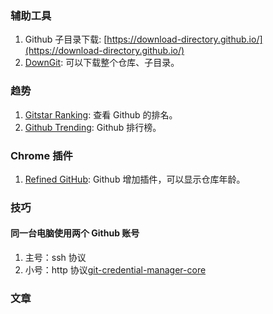 ### 辅助工具

1.  Github 子目录下载: [https://download-directory.github.io/](https://download-directory.github.io/)
2.  [DownGit](https://minhaskamal.github.io/DownGit/#/home): 可以下载整个仓库、子目录。

### 趋势

1.  [Gitstar Ranking](https://gitstar-ranking.com/): 查看 Github 的排名。
2.  [Github Trending](https://github.com/trending): Github 排行榜。

### Chrome 插件

1. [Refined GitHub](https://chrome.google.com/webstore/detail/refined-github/hlepfoohegkhhmjieoechaddaejaokhf/related): Github 增加插件，可以显示仓库年龄。 <Badge github="https://github.com/github/opensource.guide" rate={5} />

### 技巧

#### 同一台电脑使用两个 Github 账号

1. 主号：ssh 协议
2. 小号：http 协议[git-credential-manager-core](https://docs.github.com/en/get-started/getting-started-with-git/caching-your-github-credentials-in-git)

### 文章

